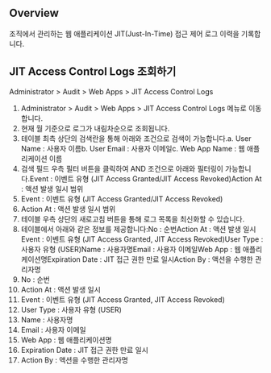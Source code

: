 ## Overview
조직에서 관리하는 웹 애플리케이션 JIT(Just-In-Time) 접근 제어 로그 이력을 기록합니다.

## JIT Access Control Logs 조회하기
Administrator > Audit > Web Apps > JIT Access Control Logs

1. Administrator > Audit > Web Apps > JIT Access Control Logs 메뉴로 이동합니다.
2. 현재 월 기준으로 로그가 내림차순으로 조회됩니다.
3. 테이블 최측 상단의 검색란을 통해 아래와 조건으로 검색이 가능합니다.a. User Name : 사용자 이름b. User Email : 사용자 이메일c. Web App Name : 웹 애플리케이션 이름
4. 검색 필드 우측 필터 버튼을 클릭하여 AND 조건으로 아래와 필터링이 가능합니다.Event : 이벤트 유형 (JIT Access Granted/JIT Access Revoked)Action At : 액션 발생 일시 범위
  1. Event : 이벤트 유형 (JIT Access Granted/JIT Access Revoked)
  2. Action At : 액션 발생 일시 범위
5. 테이블 우측 상단의 새로고침 버튼을 통해 로그 목록을 최신화할 수 있습니다.
6. 테이블에서 아래와 같은 정보를 제공합니다:No : 순번Action At : 액션 발생 일시Event : 이벤트 유형 (JIT Access Granted, JIT Access Revoked)User Type : 사용자 유형 (USER)Name : 사용자명Email : 사용자 이메일Web App : 웹 애플리케이션명Expiration Date : JIT 접근 권한 만료 일시Action By : 액션을 수행한 관리자명
  1. No : 순번
  2. Action At : 액션 발생 일시
  3. Event : 이벤트 유형 (JIT Access Granted, JIT Access Revoked)
  4. User Type : 사용자 유형 (USER)
  5. Name : 사용자명
  6. Email : 사용자 이메일
  7. Web App : 웹 애플리케이션명
  8. Expiration Date : JIT 접근 권한 만료 일시
  9. Action By : 액션을 수행한 관리자명
